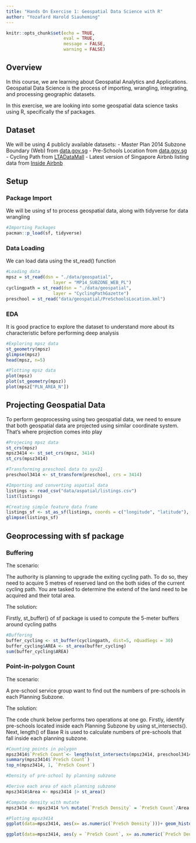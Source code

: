 ```yaml
---
title: "Hands On Exercise 1: Geospatial Data Science with R"
author: "Yozafard Harold Siauheming"
---
```


```r
knitr::opts_chunk$set(echo = TRUE, 
                      eval = TRUE,
                      message = FALSE,
                      warning = FALSE)
```

## Overview

In this course, we are learning about Geospatial Analytics and Applications. Geospatial Data Science is the process of importing, wrangling, integrating, and processing geographic datasets.

In this exercise, we are looking into some geospatial data science tasks using R, specifically the sf packages.

## Dataset

We will be using 4 publicly available datasets: - Master Plan 2014 Subzone Boundary (Web) from [data.gov.sg](https://data.gov.sg/) - Pre-Schools Location from [data.gov.sg](https://data.gov.sg/) - Cycling Path from [LTADataMall](https://www.mytransport.sg/content/mytransport/home/dataMall.html) - Latest version of Singapore Airbnb listing data from [Inside Airbnb](http://insideairbnb.com/get-the-data.html)

## Setup

### Package Import

We will be using sf to process geospatial data, along with tidyverse for data wrangling

```r
#Importing Packages
pacman::p_load(sf, tidyverse)
```

### Data Loading

We can load data using the st_read() function

```r
#Loading data
mpsz = st_read(dsn = "./data/geospatial", 
                  layer = "MP14_SUBZONE_WEB_PL")
cyclingpath = st_read(dsn = "./data/geospatial", 
                  layer = "CyclingPathGazette")
preschool = st_read("data/geospatial/PreSchoolsLocation.kml")

```

### EDA

It is good practice to explore the dataset to understand more about its characteristic before performing deep analysis

```r
#Exploring mpsz data
st_geometry(mpsz)
glimpse(mpsz)
head(mpsz, n=5)
```


```r
#Plotting mpsz data
plot(mpsz)
plot(st_geometry(mpsz))
plot(mpsz["PLN_AREA_N"])
```

## Projecting Geospatial Data

To perform geoprocessing using two geospatial data, we need to ensure that both geospatial data are projected using similar coordinate system. That's where projection comes into play

```r
#Projecing mpsz data
st_crs(mpsz)
mpsz3414 <- st_set_crs(mpsz, 3414)
st_crs(mpsz3414)
```

```r
#Transforming preschool data to syv21
preschool3414 <- st_transform(preschool, crs = 3414)
```

```r
#Importing and converting aspatial data
listings <- read_csv("data/aspatial/listings.csv")
list(listings)
```

```r
#Creating simple feature data frame
listings_sf <- st_as_sf(listings, coords = c("longitude", "latitude"), crs=4326) |> st_transform(crs = 3414)
glimpse(listings_sf)
```

## Geoprocessing with sf package

### Buffering

The scenario:

The authority is planning to upgrade the exiting cycling path. To do so, they need to acquire 5 metres of reserved land on the both sides of the current cycling path. You are tasked to determine the extend of the land need to be acquired and their total area.

The solution:

Firstly, st_buffer() of sf package is used to compute the 5-meter buffers around cycling paths

```r
#Buffering
buffer_cycling <- st_buffer(cyclingpath, dist=5, nQuadSegs = 30)
buffer_cycling$AREA <- st_area(buffer_cycling)
sum(buffer_cycling$AREA)
```

### Point-in-polygon Count

The scenario:

A pre-school service group want to find out the numbers of pre-schools in each Planning Subzone.

The solution:

The code chunk below performs two operations at one go. Firstly, identify pre-schools located inside each Planning Subzone by using st_intersects(). Next, length() of Base R is used to calculate numbers of pre-schools that fall inside each planning subzone.

```r
#Counting points in polygon
mpsz3414$`PreSch Count`<- lengths(st_intersects(mpsz3414, preschool3414))
summary(mpsz3414$`PreSch Count`)
top_n(mpsz3414, 1, `PreSch Count`)
```

```r
#Density of pre-school by planning subzone

#Derive each area of each planning subzone
mpsz3414$Area <- mpsz3414 |> st_area()

#Compute density with mutate
mpsz3414 <- mpsz3414 %>% mutate(`PreSch Density` = `PreSch Count`/Area * 1000000)

#Plotting mpsz3414
ggplot(data=mpsz3414, aes(x= as.numeric(`PreSch Density`)))+ geom_histogram(bins=20, color="black", fill="light blue") + labs(title = "Are pre-school even distributed in Singapore?", subtitle= "There are many planning sub-zones with a single pre-school, on the other hand, \nthere are two planning sub-zones with at least 20 pre-schools", x = "Pre-school density (per km sq)", y = "Frequency")

ggplot(data=mpsz3414, aes(y = `PreSch Count`, x= as.numeric(`PreSch Density`)))+ geom_point(color="black", fill="light blue") + xlim(0, 40) + ylim(0, 40) + labs(title = "", x = "Pre-school density (per km sq)", y = "Pre-school count")
```
